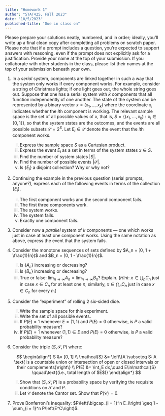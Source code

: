 ```yaml
---
title: "Homework 1"
author: "STAT425, Fall 2023"
date: "10/5/2023"
published-title: "Due in class on"
---
```


Please prepare your solutions neatly, numbered, and in order; ideally, you'll write up a final clean copy after completing all problems on scratch paper. Please note that if a prompt includes a question, you're expected to support answers with reasoning, even if the prompt does not explicitly ask for a justification. Provide your name at the top of your submission. If you collaborate with other students in the class, please list their names at the top of your submission beneath your own.

1.  In a *serial* system, components are linked together in such a way that the system only works if every component works. For example, consider a string of Christmas lights; if one light goes out, the whole string goes out. Suppose that one has a serial system with $k$ components that all function independently of one another. The state of the system can be represented by a binary vector $x = (x_1, \dots, x_k)$ where the coordinate $x_i$ indicates whether the $i$th component is working. The relevant sample space is the set of all possible values of $x$, that is, $S = \{(x_1, \dots, x_k): x_i \in \{0, 1\}\}$, so that the system states are the outcomes, and the events are all possible subsets $\mathcal{S} = 2^S$. Let $E_i \in \mathcal{S}$ denote the event that the $i$th component works.

    i.  Express the sample space $S$ as a Cartesian product.
    ii. Express the event $E_i$ as a set in terms of the system states $x \in S$.
    iii. Find the number of system states $|S|$.
    iv. Find the number of possible events $|\mathcal{S}|$.
    v.  Is $\{E_i\}$ a disjoint collection? Why or why not?

2.  Continuing the example in the previous question (serial prompts, anyone?), express each of the following events in terms of the collection $\{E_i\}$.

    i.  The first component works and the second component fails.
    ii. The first three components work.
    iii. The system works.
    iv. The system fails.
    v.  Exactly one component fails.

3.  Consider now a *parallel* system of $k$ components --- one which works just in case at least one component works. Using the same notation as above, express the event that the system fails.

4.  Consider the monotone sequences of sets defined by $A_n = [0, 1 + \frac{1}{n})$ and $B_n = [0, 1 - \frac{1}{n})$.

    i.  Is $\{A_n\}$ increasing or decreasing?
    ii. Is $\{B_n\}$ increasing or decreasing?
    iii. True or false: $\lim_{n \rightarrow\infty} A_n = \lim_{n\rightarrow\infty} B_n$? Explain. (*Hint*: $x \in \bigcup_n C_n$ just in case $x \in C_n$ for at least one $n$; similarly, $x \in \bigcap_n C_n$ just in case $x \in C_n$ for every $n$.)

5.  Consider the "experiment" of rolling 2 six-sided dice.

    i.  Write the sample space for this experiment.
    ii. Write the set of all possible events.
    iii. If $P(E) = 1$ whenever $E = (1, 1)$ and $P(E) = 0$ otherwise, is $P$ a valid probability measure?
    iv. If $P(E) = 1$ whenever $(1, 1) \in E$ and $P(E) = 0$ otherwise, is $P$ a valid probability measure?

6.  Consider the triple $(S, \mathcal{S}, P)$ where:

    $$
    \begin{align*}
    S &= [0, 1] \\
    \mathcal{S} &= \left\{A \subseteq S: A \text{ is a countable union or intersection of open or closed intervals or their complements}\right\} \\
    P(E) &= \int_E dx,\quad E\in\mathcal{S} \qquad\text{(i.e., total length of $E$)}
    \end{align*}
    $$

    i.  Show that $(S, \mathcal{S}, P)$ is a probability space by verifying the requisite conditions on $\mathcal{S}$ and $P$.
    ii. Let $\mathcal{C}$ denote the Cantor set. Show that $P(\mathcal{C}) = 0$.

7.  Prove Bonferroni's inequality: $P\left(\bigcap_{i = 1}^n E_i\right) \geq 1 - \sum_{i = 1}^n P\left(E^C\right)$.

